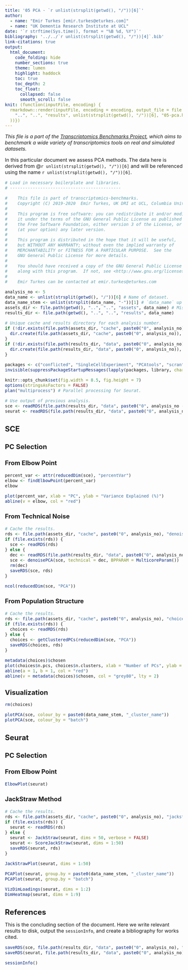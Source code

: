 ```yaml
---
title: '05 PCA - `r unlist(strsplit(getwd(), "/"))[6]`'
author:
  - name: "Emir Turkes [emir.turkes@eturkes.com]"
  - name: "UK Dementia Research Institute at UCL"
date: '`r strftime(Sys.time(), format = "%B %d, %Y")`'
bibliography: '../../`r unlist(strsplit(getwd(), "/"))[4]`.bib'
link-citations: true
output:
  html_document:
    code_folding: hide
    number_sections: true
    theme: lumen
    highlight: haddock
    toc: true
    toc_depth: 2
    toc_float:
      collapsed: false
      smooth_scroll: false
knit: (function(inputFile, encoding) {
  rmarkdown::render(inputFile, encoding = encoding, output_file = file.path(
    "..", "..", "results", unlist(strsplit(getwd(), "/"))[6], "05-pca.html"
  ))})
---
```


<style type="text/css">
body {font-size: 16px;}
h1.title {font-size: 35px;}
h1 {font-size: 24px;}
h2 {font-size: 22px;}
h3 {font-size: 20px;}
.toc-content {padding-left: 0px; padding-right: 0px;}
div.tocify {width: 100%;}
.tocify-subheader .tocify-item {font-size: 0.95em; padding-left: 25px; text-indent: 0;}
div.main-container {max-width: none; width: 100%;}
</style>

*This file is a part of the [Transcriptomics Benchmarks Project](https://github.com/eturkes/transcriptomics-benchmarks), which aims to benchmark a wide variety of transcriptomics tools on real and simulated datasets.*

In this particular document we assess PCA methods.
The data here is derived from @`r unlist(strsplit(getwd(), "/"))[6]` and will be referenced using the name ``r unlist(strsplit(getwd(), "/"))[6]``.

```r
# Load in necessary boilerplate and libraries.
# --------------------------------------------

#    This file is part of transcriptomics-benchmarks.
#    Copyright (C) 2019-2020  Emir Turkes, UK DRI at UCL, Columbia University Medical Center
#
#    This program is free software: you can redistribute it and/or modify
#    it under the terms of the GNU General Public License as published by
#    the Free Software Foundation, either version 3 of the License, or
#    (at your option) any later version.
#
#    This program is distributed in the hope that it will be useful,
#    but WITHOUT ANY WARRANTY; without even the implied warranty of
#    MERCHANTABILITY or FITNESS FOR A PARTICULAR PURPOSE.  See the
#    GNU General Public License for more details.
#
#    You should have received a copy of the GNU General Public License
#    along with this program.  If not, see <http://www.gnu.org/licenses/>.
#
#    Emir Turkes can be contacted at emir.turkes@eturkes.com

analysis_no <- 5
data_name <- unlist(strsplit(getwd(), "/"))[6] # Name of dataset.
data_name_stem <- unlist(strsplit(data_name, "-"))[1] # `data_name` up to the first hyphen.
assets_dir <- file.path(getwd(), "..", "..", "assets", data_name) # Misc binaries and temp files.
results_dir <- file.path(getwd(), "..", "..", "results", data_name)

# Unique cache and results directory for each analysis number.
if (!dir.exists(file.path(assets_dir, "cache", paste0("0", analysis_no)))) {
  dir.create(file.path(assets_dir, "cache", paste0("0", analysis_no)), recursive = TRUE)
}
if (!dir.exists(file.path(results_dir, "data", paste0("0", analysis_no)))) {
  dir.create(file.path(results_dir, "data", paste0("0", analysis_no)), recursive = TRUE)
}

packages <- c("conflicted", "SingleCellExperiment", "PCAtools", "scran", "Seurat", "future")
invisible(suppressPackageStartupMessages(lapply(packages, library, character.only = TRUE)))

knitr::opts_chunk$set(fig.width = 8.5, fig.height = 7)
options(stringsAsFactors = FALSE)
plan("multiprocess") # Parallel processing for Seurat.

# Use output of previous analysis.
sce <- readRDS(file.path(results_dir, "data", paste0("0", analysis_no - 1), "sce.rds"))
seurat <- readRDS(file.path(results_dir, "data", paste0("0", analysis_no - 1), "seurat.rds"))
```

# SCE

## PC Selection

### From Elbow Point

```r
percent_var <- attr(reducedDim(sce), "percentVar")
elbow <- findElbowPoint(percent_var)
elbow

plot(percent_var, xlab = "PC", ylab = "Variance Explained (%)")
abline(v = elbow, col = "red")
```

### From Technical Noise

```r
# Cache the results.
rds <- file.path(assets_dir, "cache", paste0("0", analysis_no), "denoise_pca.rds")
if (file.exists(rds)) {
  sce <- readRDS(rds)
} else {
  dec <- readRDS(file.path(results_dir, "data", paste0("0", analysis_no - 1), "dec.rds"))
  sce <- denoisePCA(sce, technical = dec, BPPARAM = MulticoreParam())
  rm(dec)
  saveRDS(sce, rds)
}

ncol(reducedDim(sce, "PCA"))
```

### From Population Structure

```r
# Cache the results.
rds <- file.path(assets_dir, "cache", paste0("0", analysis_no), "choices.rds")
if (file.exists(rds)) {
  choices <- readRDS(rds)
} else {
  choices <- getClusteredPCs(reducedDim(sce, "PCA"))
  saveRDS(choices, rds)
}

metadata(choices)$chosen
plot(choices$n.pcs, choices$n.clusters, xlab = "Number of PCs", ylab = "Number of clusters")
abline(a = 1, b = 1, col = "red")
abline(v = metadata(choices)$chosen, col = "grey80", lty = 2)
```

## Visualization

```r
rm(choices)

plotPCA(sce, colour_by = paste0(data_name_stem, "_cluster_name"))
plotPCA(sce, colour_by = "batch")
```

# Seurat

## PC Selection

### From Elbow Point

```r
ElbowPlot(seurat)
```

### JackStraw Method

```r
# Cache the results.
rds <- file.path(assets_dir, "cache", paste0("0", analysis_no), "jackstraw.rds")
if (file.exists(rds)) {
  seurat <- readRDS(rds)
} else {
  seurat <- JackStraw(seurat, dims = 50, verbose = FALSE)
  seurat <- ScoreJackStraw(seurat, dims = 1:50)
  saveRDS(seurat, rds)
}

JackStrawPlot(seurat, dims = 1:50)
```

```r
PCAPlot(seurat, group.by = paste0(data_name_stem, "_cluster_name"))
PCAPlot(seurat, group.by = "batch")

VizDimLoadings(seurat, dims = 1:2)
DimHeatmap(seurat, dims = 1:9)
```

# References

This is the concluding section of the document. Here we write relevant results to disk, output the `sessionInfo`, and create a bibliography for works cited.

```r
saveRDS(sce, file.path(results_dir, "data", paste0("0", analysis_no), "sce.rds"))
saveRDS(seurat, file.path(results_dir, "data", paste0("0", analysis_no), "seurat.rds"))

sessionInfo()
```
